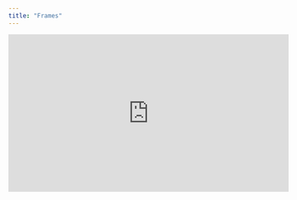 ```yaml
---
title: "Frames"
---
```


<iframe width="560" height="315" src="https://www.youtube.com/embed/lbxamm5H0O8?si=PcJfjqb7SSJDRH5O" title="YouTube video player" frameborder="0" allow="accelerometer; autoplay; clipboard-write; encrypted-media; gyroscope; picture-in-picture; web-share" referrerpolicy="strict-origin-when-cross-origin" allowfullscreen />

# What are Frames?

Frames act as containers that provide additional control over nested objects with enhanced functionalities. Frames allow you to build everything from individual elements, to entire spaces and UI surfaces.

Similar to Groups, you can adjust the properties of a frame including its dimensions and visibility.

Frames enable other features including constraints, clipping, align and distribute, and additional State Machine capabilities.

<AccordionGroup>
  <Accordion title="Constraints" defaultOpen={false}>
    Objects nested within a Frame can be constrained to any of the Frame’s faces.
  </Accordion>

  <Accordion title="Clipping" defaultOpen={false}>
    Objects nested within a Frame can be clipped by the parent Frame.
  </Accordion>

  <Accordion title="Align and Distribute" defaultOpen={false}>
    Objects nested within a Frame can be aligned and distributed based on the Frame’s boundaries.
  </Accordion>
</AccordionGroup>

##